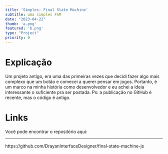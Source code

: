 ```yaml
---
title: 'Simples: Final State Machine'
subtitle: uma simples FSM
date: "2023-04-22"
thumb: 'a.png'
featured: 'b.png'
type: "Project"
priority: 0
---
```


# Explicação

Um projeto antigo, era uma das primeiras vezes que decidi fazer algo mais complexo que um botão e comecei a querer pensar em jogos. Portanto, é um marco na minha história como desenvolvedor e eu achei a ideia interessante o suficiente pra ser postada. 
Ps: a publicação no GitHub é recente, mas o código é antigo.

# Links

Você pode encontrar o repositório aqui:
<hr>
https://github.com/DrayanInterfaceDesigner/final-state-machine-js
